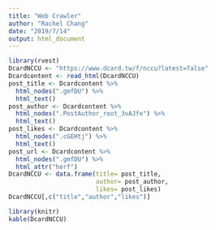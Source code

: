```yaml
---
title: "Web Crawler"
author: "Rachel Chang"
date: "2019/7/14"
output: html_document
---
```


```r
library(rvest)
DcardNCCU <- "https://www.dcard.tw/f/nccu?latest=false"
Dcardcontent <- read_html(DcardNCCU)
post_title <- Dcardcontent %>% 
  html_nodes(".gmfDU") %>%
  html_text()
post_author <- Dcardcontent %>% 
  html_nodes(".PostAuthor_root_3vAJfe") %>%
  html_text()  
post_likes <- Dcardcontent %>% 
  html_nodes(".cGEHtj") %>%
  html_text()
post_url <- Dcardcontent %>% 
  html_nodes(".gmfDU") %>%
  html_attr("herf")
DcardNCCU <- data.frame(title= post_title,
                        author= post_author,
                        likes= post_likes)
DcardNCCU[,c("title","author","likes")]

library(knitr)
kable(DcardNCCU)
                        
```
